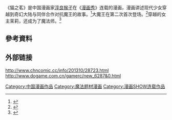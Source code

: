 {{expand|time=2015-04-24T01:31:56+00:00}}
《猫之茗》是中国漫画家[[淳良猴子|淳良猴子]]在《[[漫画秀|漫画秀]]》连载的漫画，漫画讲述现代少女穿越到奇幻大陆与同伴合作对抗魔王的故事。<ref>{{Cite news|url=http://comic.qq.com/a/20120828/000023.htm|title=猫之茗第一册闪耀登场，萌到天际|language=zh-cn|publisher=腾讯|author=|date=2012年8月28日|accessdate=2015-04-24|archive-date=2016-03-06|archive-url=https://web.archive.org/web/20160306074636/http://comic.qq.com/a/20120828/000023.htm|dead-url=no}}</ref>大魔王在第二次首次登场。<ref>{{Cite news|url=http://news.comicyu.com/2013/02/18/102737.html|title=《猫之茗》第二册，用蠢与萌可以拯救世界！|language=zh-cn|publisher=漫域|author=牧禾|date=2013年2月18日|accessdate=2015-04-24|archive-date=2016-03-04|archive-url=https://web.archive.org/web/20160304191341/http://news.comicyu.com/2013/02/18/102737.html|dead-url=no}}</ref>穿越的女主茉莉，还成为了魔法师。<ref>{{Cite news|url=http://news.comicyu.com/2013/07/23/118982.html|title=地球人都爱看的战斗系激萌四格，《猫之茗》第三册上市！|language=zh-cn|publisher=漫域|author=小米|date=2013年7月23日|accessdate=2015-04-24|archive-date=2016-03-04|archive-url=https://web.archive.org/web/20160304211317/http://news.comicyu.com/2013/07/23/118982.html|dead-url=no}}</ref>


==參考資料==
{{Reflist}}
==外部链接==
http://www.chncomic.cc/info/201310/28723.html {{Wayback|url=http://www.chncomic.cc/info/201310/28723.html |date=20160304115143 }}
http://www.dogame.com.cn/gamerc/new_6287&0.html{{dead link|date=2018年4月 |bot=InternetArchiveBot |fix-attempted=yes }}
[[Category:中国漫画作品|Category:中国漫画作品]]
[[Category:魔法题材漫画|Category:魔法题材漫画]]
[[Category:漫画SHOW连载作品|Category:漫画SHOW连载作品]]